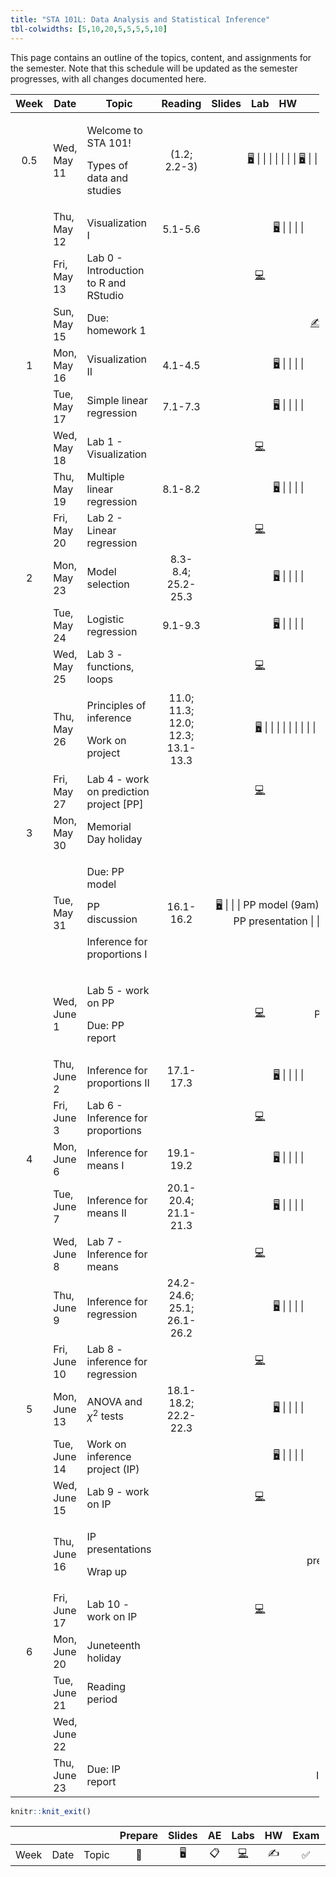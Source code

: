 ```yaml
---
title: "STA 101L: Data Analysis and Statistical Inference"
tbl-colwidths: [5,10,20,5,5,5,5,10]
---
```


This page contains an outline of the topics, content, and assignments for the semester. Note that this schedule will be updated as the semester progresses, with all changes documented here.

::: column-screen-inset-right
+-------+--------------+-------------------------------------------+-----------------------------------+----------------------------------------------------------------------------+----------------------------------------------------------------------------------------------------------+---------------------+-----------------+
| Week  | Date         | Topic                                     | Reading                           | Slides                                                                     | Lab                                                                                                      | HW                  | Project         |
+:=====:+==============+===========================================+:=================================:+:==========================================================================:+:========================================================================================================:+:===================:+:===============:+
| 0.5   | Wed, May 11  | Welcome to STA 101!                       | (1.2; 2.2-3)                      | [🖥️](/slides/lec-1.html "Lecture slides"){aria-label="Lecture 1 slides"}   |                                                                                                          |                     |                 |
|       |              |                                           |                                   |                                                                            |                                                                                                          |                     |                 |
|       |              | Types of data and studies                 |                                   | [🖥️](/slides/lec-2.html "Lecture slides"){aria-label="Lecture 2 slides"}   |                                                                                                          |                     |                 |
+-------+--------------+-------------------------------------------+-----------------------------------+----------------------------------------------------------------------------+----------------------------------------------------------------------------------------------------------+---------------------+-----------------+
|       | Thu, May 12  | Visualization I                           | 5.1-5.6                           | [🖥️](/slides/lec-3.html "Lecture slides"){aria-label="Lecture 3 slides"}   |                                                                                                          |                     |                 |
+-------+--------------+-------------------------------------------+-----------------------------------+----------------------------------------------------------------------------+----------------------------------------------------------------------------------------------------------+---------------------+-----------------+
|       | Fri, May 13  | Lab 0 - Introduction to R and RStudio     |                                   |                                                                            | [💻](https://openintro.shinyapps.io/ims-01-data-01/ "Lab instructions"){aria-label="Lab 1 instructions"} |                     |                 |
+-------+--------------+-------------------------------------------+-----------------------------------+----------------------------------------------------------------------------+----------------------------------------------------------------------------------------------------------+---------------------+-----------------+
|       | Sun, May 15  | Due: homework 1                           |                                   |                                                                            |                                                                                                          | [✍️](/hw/hw-1.html) |                 |
+-------+--------------+-------------------------------------------+-----------------------------------+----------------------------------------------------------------------------+----------------------------------------------------------------------------------------------------------+---------------------+-----------------+
| 1     | Mon, May 16  | Visualization II                          | 4.1-4.5                           | [🖥️](/slides/lec-3.html "Lecture slides"){aria-label="Lecture 3 slides"}   |                                                                                                          |                     |                 |
+-------+--------------+-------------------------------------------+-----------------------------------+----------------------------------------------------------------------------+----------------------------------------------------------------------------------------------------------+---------------------+-----------------+
|       | Tue, May 17  | Simple linear regression                  | 7.1-7.3                           | [🖥️](/slides/lec-4.html "Lecture slides"){aria-label="Lecture 4 slides"}   |                                                                                                          |                     |                 |
+-------+--------------+-------------------------------------------+-----------------------------------+----------------------------------------------------------------------------+----------------------------------------------------------------------------------------------------------+---------------------+-----------------+
|       | Wed, May 18  | Lab 1 - Visualization                     |                                   |                                                                            | [💻](/labs/lab-1.html "Lab instructions"){aria-label="Lab 1 instructions"}                               |                     |                 |
+-------+--------------+-------------------------------------------+-----------------------------------+----------------------------------------------------------------------------+----------------------------------------------------------------------------------------------------------+---------------------+-----------------+
|       | Thu, May 19  | Multiple linear regression                | 8.1-8.2                           | [🖥️](/slides/lec-5.html "Lab slides"){aria-label="Lecture 5 slides"}       |                                                                                                          |                     |                 |
+-------+--------------+-------------------------------------------+-----------------------------------+----------------------------------------------------------------------------+----------------------------------------------------------------------------------------------------------+---------------------+-----------------+
|       | Fri, May 20  | Lab 2 - Linear regression                 |                                   |                                                                            | [💻](/labs/lab-2.html "Lab instructions"){aria-label="Lab 2 instructions"}                               |                     |                 |
+-------+--------------+-------------------------------------------+-----------------------------------+----------------------------------------------------------------------------+----------------------------------------------------------------------------------------------------------+---------------------+-----------------+
| 2     | Mon, May 23  | Model selection                           | 8.3-8.4; 25.2-25.3                | [🖥️](/slides/lec-6.html "Lecture slides"){aria-label="Lecture 6 slides"}   |                                                                                                          |                     |                 |
+-------+--------------+-------------------------------------------+-----------------------------------+----------------------------------------------------------------------------+----------------------------------------------------------------------------------------------------------+---------------------+-----------------+
|       | Tue, May 24  | Logistic regression                       | 9.1-9.3                           | [🖥️](/slides/lec-7.html "Lecture slides"){aria-label="Lecture 7 slides"}   |                                                                                                          |                     |                 |
+-------+--------------+-------------------------------------------+-----------------------------------+----------------------------------------------------------------------------+----------------------------------------------------------------------------------------------------------+---------------------+-----------------+
|       | Wed, May 25  | Lab 3 - functions, loops                  |                                   |                                                                            | [💻](/labs/lab-3.html "Lab instructions"){aria-label="Lab 3 instructions"}                               |                     |                 |
+-------+--------------+-------------------------------------------+-----------------------------------+----------------------------------------------------------------------------+----------------------------------------------------------------------------------------------------------+---------------------+-----------------+
|       | Thu, May 26  | Principles of inference                   | 11.0; 11.3; 12.0; 12.3; 13.1-13.3 | [🖥️](/slides/lec-8.html "Lecture slides"){aria-label="Lecture 8 slides"}   |                                                                                                          |                     |                 |
|       |              |                                           |                                   |                                                                            |                                                                                                          |                     |                 |
|       |              | Work on project                           |                                   |                                                                            |                                                                                                          |                     |                 |
+-------+--------------+-------------------------------------------+-----------------------------------+----------------------------------------------------------------------------+----------------------------------------------------------------------------------------------------------+---------------------+-----------------+
|       | Fri, May 27  | Lab 4 - work on prediction project \[PP\] |                                   |                                                                            | [💻](/labs/lab-4.html "Lab instructions"){aria-label="Lab 3 instructions"}                               |                     |                 |
+-------+--------------+-------------------------------------------+-----------------------------------+----------------------------------------------------------------------------+----------------------------------------------------------------------------------------------------------+---------------------+-----------------+
| 3     | Mon, May 30  | Memorial Day holiday                      |                                   |                                                                            |                                                                                                          |                     |                 |
+-------+--------------+-------------------------------------------+-----------------------------------+----------------------------------------------------------------------------+----------------------------------------------------------------------------------------------------------+---------------------+-----------------+
|       | Tue, May 31  | Due: PP model                             | 16.1-16.2                         | [🖥️](/slides/lec-9.html "Lecture slides"){aria-label="Lecture 9 slides"}   |                                                                                                          |                     | PP model (9am)  |
|       |              |                                           |                                   |                                                                            |                                                                                                          |                     |                 |
|       |              | PP discussion                             |                                   |                                                                            |                                                                                                          |                     | PP presentation |
|       |              |                                           |                                   |                                                                            |                                                                                                          |                     |                 |
|       |              | Inference for proportions I               |                                   |                                                                            |                                                                                                          |                     |                 |
+-------+--------------+-------------------------------------------+-----------------------------------+----------------------------------------------------------------------------+----------------------------------------------------------------------------------------------------------+---------------------+-----------------+
|       | Wed, June 1  | Lab 5 - work on PP                        |                                   |                                                                            | [💻](/labs/lab-5.html "Lab instructions"){aria-label="Lab 3 instructions"}                               |                     | PP report       |
|       |              |                                           |                                   |                                                                            |                                                                                                          |                     |                 |
|       |              | Due: PP report                            |                                   |                                                                            |                                                                                                          |                     |                 |
+-------+--------------+-------------------------------------------+-----------------------------------+----------------------------------------------------------------------------+----------------------------------------------------------------------------------------------------------+---------------------+-----------------+
|       | Thu, June 2  | Inference for proportions II              | 17.1-17.3                         | [🖥️](/slides/lec-9.html "Lecture slides"){aria-label="Lecture 9 slides"}   |                                                                                                          |                     |                 |
+-------+--------------+-------------------------------------------+-----------------------------------+----------------------------------------------------------------------------+----------------------------------------------------------------------------------------------------------+---------------------+-----------------+
|       | Fri, June 3  | Lab 6 - Inference for proportions         |                                   |                                                                            | [💻](/labs/lab-6.html "Lab instructions"){aria-label="Lab 3 instructions"}                               |                     |                 |
+-------+--------------+-------------------------------------------+-----------------------------------+----------------------------------------------------------------------------+----------------------------------------------------------------------------------------------------------+---------------------+-----------------+
| 4     | Mon, June 6  | Inference for means I                     | 19.1-19.2                         | [🖥️](/slides/lec-10.html "Lecture slides"){aria-label="Lecture 10 slides"} |                                                                                                          |                     |                 |
+-------+--------------+-------------------------------------------+-----------------------------------+----------------------------------------------------------------------------+----------------------------------------------------------------------------------------------------------+---------------------+-----------------+
|       | Tue, June 7  | Inference for means II                    | 20.1-20.4; 21.1-21.3              | [🖥️](/slides/lec-10.html "Lecture slides"){aria-label="Lecture 10 slides"} |                                                                                                          |                     |                 |
+-------+--------------+-------------------------------------------+-----------------------------------+----------------------------------------------------------------------------+----------------------------------------------------------------------------------------------------------+---------------------+-----------------+
|       | Wed, June 8  | Lab 7 - Inference for means               |                                   |                                                                            | [💻](/labs/lab-7.html "Lab instructions"){aria-label="Lab 3 instructions"}                               |                     |                 |
+-------+--------------+-------------------------------------------+-----------------------------------+----------------------------------------------------------------------------+----------------------------------------------------------------------------------------------------------+---------------------+-----------------+
|       | Thu, June 9  | Inference for regression                  | 24.2-24.6; 25.1; 26.1-26.2        | [🖥️](/slides/lec-11.html "Lecture slides"){aria-label="Lecture 11 slides"} |                                                                                                          |                     |                 |
+-------+--------------+-------------------------------------------+-----------------------------------+----------------------------------------------------------------------------+----------------------------------------------------------------------------------------------------------+---------------------+-----------------+
|       | Fri, June 10 | Lab 8 - inference for regression          |                                   |                                                                            | [💻](/labs/lab-8.html "Lab instructions"){aria-label="Lab 3 instructions"}                               |                     |                 |
+-------+--------------+-------------------------------------------+-----------------------------------+----------------------------------------------------------------------------+----------------------------------------------------------------------------------------------------------+---------------------+-----------------+
| 5     | Mon, June 13 | ANOVA and $\chi^2$ tests                  | 18.1-18.2; 22.2-22.3              | [🖥️](/slides/lec-12.html "Lecture slides"){aria-label="Lecture 12 slides"} |                                                                                                          |                     |                 |
+-------+--------------+-------------------------------------------+-----------------------------------+----------------------------------------------------------------------------+----------------------------------------------------------------------------------------------------------+---------------------+-----------------+
|       | Tue, June 14 | Work on inference project (IP)            |                                   | [🖥️](/slides/lec-13.html "Lecture slides"){aria-label="Lecture 13 slides"} |                                                                                                          |                     |                 |
+-------+--------------+-------------------------------------------+-----------------------------------+----------------------------------------------------------------------------+----------------------------------------------------------------------------------------------------------+---------------------+-----------------+
|       | Wed, June 15 | Lab 9 - work on IP                        |                                   |                                                                            | [💻](/labs/lab-9.html "Lab instructions"){aria-label="Lab 3 instructions"}                               |                     |                 |
+-------+--------------+-------------------------------------------+-----------------------------------+----------------------------------------------------------------------------+----------------------------------------------------------------------------------------------------------+---------------------+-----------------+
|       | Thu, June 16 | IP presentations                          |                                   |                                                                            |                                                                                                          |                     | IP presentation |
|       |              |                                           |                                   |                                                                            |                                                                                                          |                     |                 |
|       |              | Wrap up                                   |                                   |                                                                            |                                                                                                          |                     |                 |
+-------+--------------+-------------------------------------------+-----------------------------------+----------------------------------------------------------------------------+----------------------------------------------------------------------------------------------------------+---------------------+-----------------+
|       | Fri, June 17 | Lab 10 - work on IP                       |                                   |                                                                            | [💻](/labs/lab-10.html "Lab instructions"){aria-label="Lab 3 instructions"}                              |                     |                 |
+-------+--------------+-------------------------------------------+-----------------------------------+----------------------------------------------------------------------------+----------------------------------------------------------------------------------------------------------+---------------------+-----------------+
| 6     | Mon, June 20 | Juneteenth holiday                        |                                   |                                                                            |                                                                                                          |                     |                 |
+-------+--------------+-------------------------------------------+-----------------------------------+----------------------------------------------------------------------------+----------------------------------------------------------------------------------------------------------+---------------------+-----------------+
|       | Tue, June 21 | Reading period                            |                                   |                                                                            |                                                                                                          |                     |                 |
+-------+--------------+-------------------------------------------+-----------------------------------+----------------------------------------------------------------------------+----------------------------------------------------------------------------------------------------------+---------------------+-----------------+
|       | Wed, June 22 |                                           |                                   |                                                                            |                                                                                                          |                     |                 |
+-------+--------------+-------------------------------------------+-----------------------------------+----------------------------------------------------------------------------+----------------------------------------------------------------------------------------------------------+---------------------+-----------------+
|       | Thu, June 23 | Due: IP report                            |                                   |                                                                            |                                                                                                          |                     | IP report       |
+-------+--------------+-------------------------------------------+-----------------------------------+----------------------------------------------------------------------------+----------------------------------------------------------------------------------------------------------+---------------------+-----------------+
:::

```r
knitr::knit_exit()
```

|      |      |       | Prepare | Slides | AE  |                                                    Labs                                                    | HW  | Exam | Project |
|--------|--------|--------|:------:|:------:|:------:|:------:|:------:|:------:|:------:|
| Week | Date | Topic |   📖    |   🖥️   | 📋  | [💻](https://sakai.duke.edu/samigo-app/servlet/Login?id=6fa7ebf3-01af-42a6-91ba-3e813d3901221641094171786) | ✍️  |  ✅  |   📂    |
